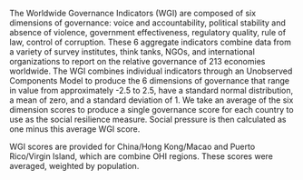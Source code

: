 The Worldwide Governance Indicators (WGI) are composed of six dimensions of governance: voice and accountability, political stability and absence of violence, government effectiveness, regulatory quality, rule of law, control of corruption. These 6 aggregate indicators combine data from a variety of survey institutes, think tanks, NGOs, and international organizations to report on the relative governance of 213 economies worldwide. The WGI combines individual indicators through an Unobserved Components Model to produce the 6 dimensions of governance that range in value from approximately -2.5 to 2.5, have a standard normal distribution, a mean of zero, and a standard deviation of 1. We take an average of the six dimension scores to produce a single governance score for each country to use as the social resilience measure. Social pressure is then calculated as one minus this average WGI score.

WGI scores are provided for China/Hong Kong/Macao and Puerto Rico/Virgin Island, which are combine OHI regions.  These scores were averaged, weighted by population. 
